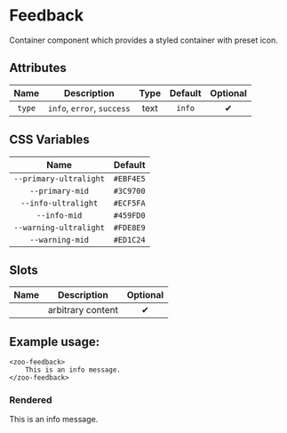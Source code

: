 # Feedback

Container component which provides a styled container with preset icon.

## Attributes
|   **Name**  |           **Description**              | **Type** | **Default** | **Optional** |
| :---------: | :-------------------------------------:|:--------:|:-----------:|:-----------:|
| `type`      | `info`, `error`, `success`             | text     |   `info`    |   ✔
## CSS Variables
|        **Name**        |   **Default**  |
| :--------------------: |:--------------:|
| `--primary-ultralight` |    `#EBF4E5`   |
| `--primary-mid`        |    `#3C9700`   |
| `--info-ultralight`    |    `#ECF5FA`   |
| `--info-mid`           |    `#459FD0`   |
| `--warning-ultralight` |    `#FDE8E9`   |
| `--warning-mid`        |    `#ED1C24`   |
## Slots
|     **Name**   |           **Description**          | **Optional** | 
| :------------: | :---------------------------------:|:-----------:|
|                | arbitrary content                  | ✔

## Example usage:
	<zoo-feedback>
		This is an info message.
	</zoo-feedback>
### Rendered
<zoo-feedback>This is an info message.</zoo-feedback>